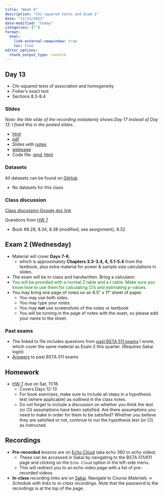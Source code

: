 ```yaml
---
title: "Week 8"
description: "Chi-squared tests and Exam 2"
date: "11/13/2023"
date-modified: "today"
categories: [""]
format: 
  html:
    link-external-newwindow: true
    toc: true
editor_options: 
  chunk_output_type: console
---
```



## Day 13 

* Chi-squared tests of association and homogeneity
* Fisher's exact test
* Sections 8.3-8.4


### Slides

_Note: the title slide of the recording mistakenly shows Day 17 instead of Day 13. I fixed this in the posted slides._ 

* [html](../slides/Day13_bsta511.qmd)
* [pdf](https://drive.google.com/file/d/1KN51RBvBPJwIoEjIsDPGDwPSNhScmLbP/view?usp=sharing)
* Slides with [notes](https://drive.google.com/file/d/1KICeogpenpwWQ01oePQ7jD_ZQiB4Zxzu/view?usp=sharing)
* [webpage](../slides_md/Day13_bsta511_md.qmd)
* Code file: [qmd](https://github.com/niederhausen/BSTA_511_F23/blob/main/slides_code/Day13_bsta511_code.qmd), [html](../slides_code/Day13_bsta511_code.qmd)


### Datasets

All datasets can be found on [GitHub](https://github.com/niederhausen/BSTA_511_F23/tree/main/data)

* No datasets for this class


### Class discussion

[Class discussion Google doc link](https://docs.google.com/document/d/1m_sOZWZHlnL89N60RyfdFG6wphcEpofLevd2kMc1wYc/edit?usp=sharing)

Questions from [HW 7](../homework/HW_7_F23_bsta511.qmd)

* Book #8.28, 8.34, 8.38 (modified; see assignment), 8.32


## Exam 2 (Wednesday)

* Material will cover __Days 7-6__, 
    * which is approximately __Chapters 3.3-3.4, 4, 5.1-5.4__ from the textbook, plus extra material for power & sample size calculations in slides.
* The exam will be in-class and handwritten. Bring a calculator.
* [You will be provided with a normal Z table and a t-table. Make sure you know how to use them for calculating CI's and estimating p-values.]{style="color:green"}
* You may bring one page of notes on an 8.5" x 11" sheet of paper. 
    * You may use both sides. 
    * You may type your notes.
    * You may __not__ use screenshots of the notes or textbook
    * You will be turning in the page of notes with the exam, so please add your name to the sheet. 


### Past exams

* The linked to file includes questions from [past BSTA 511 exams](https://sakai.ohsu.edu/access/content/group/BSTA-511-1-AA-F23/Exam_samples/Exam_2_samples_Ch3.3_4_5.1-5.4.pdf) I wrote, which cover the same material as  Exam 2 this quarter. (Requires Sakai login)
* [Answers](https://sakai.ohsu.edu/access/content/group/BSTA-511-1-AA-F23/Exam_samples/Exam_2_samples_Ch3.3_4_5.1-5.4_answers.pdf) to past BSTA 511 exams


## Homework

* [HW 7](../homework/HW_7_F23_bsta511.qmd) due on Sat, 11/18
    * Covers Days 12-13
    * For book exercises, make sure to include all steps in a hypothesis test (where applicable) as outlined in the class notes. 
    * Do not forget to include a discussion on whether you think the test (or CI) assumptions have been satisfied. Are there assumptions you need to make in order for them to be satisfied? Whether you believe they are satisfied or not, continue to run the hypothesis test (or CI) as instructed.



## Recordings

* __Pre-recorded__ lessons are on [Echo Cloud](https://echo360.org/section/4a58d645-5753-4e4f-b962-f8825f59baba/home) (aka echo 360 or echo video).
    * These can be accessed in Sakai by navigating to the BSTA 511/611 page and clicking on the `Echo Cloud` option in the left-side menu. 
    * This will redirect you to an echo video page with a list of pre-recorded videos.
* __In-class__ recording links are on [Sakai](https://sakai.ohsu.edu/portal/site/BSTA-511-1-AA-F23/tool/1f70eae0-e36a-4052-9247-69c6917e6b73/). Navigate to _Course Materials_ -> _Schedule with links to in-class recordings_. Note that the password to the recordings is at the top of the page.  
